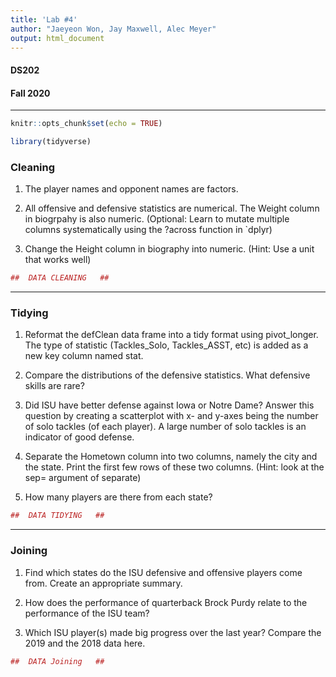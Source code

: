 ```yaml
---
title: 'Lab #4'
author: "Jaeyeon Won, Jay Maxwell, Alec Meyer"
output: html_document
---
```

<h4>DS202</h4>
<h4>Fall 2020</h4>
<hr>
```r
knitr::opts_chunk$set(echo = TRUE)

library(tidyverse)

```

<h3>Cleaning</h3>

1. The player names and opponent names are factors.



2. All offensive and defensive statistics are numerical. The Weight column in biogrpahy is also numeric. (Optional: Learn to mutate multiple columns systematically using the ?across function in `dplyr)




3.  Change the Height column in biography into numeric. (Hint: Use a unit that works well)



```r
##  DATA CLEANING   ##

```


<hr>
<h3>Tidying</h3>



1. Reformat the defClean data frame into a tidy format using pivot_longer. The type of statistic (Tackles_Solo, Tackles_ASST, etc) is added as a new key column named stat.


2. Compare the distributions of the defensive statistics. What defensive skills are rare?



3. Did ISU have better defense against Iowa or Notre Dame? Answer this question by creating a scatterplot with x- and y-axes being the number of solo tackles (of each player). A large number of solo tackles is an indicator of good defense.




4. Separate the Hometown column into two columns, namely the city and the state. Print the first few rows of these two columns. (Hint: look at the sep= argument of separate)



5. How many players are there from each state?

```r
##  DATA TIDYING   ##

```



<hr>
<h3>Joining</h3>



1. Find which states do the ISU defensive and offensive players come from. Create an appropriate summary.


2. How does the performance of quarterback Brock Purdy relate to the performance of the ISU team?


3. Which ISU player(s) made big progress over the last year? Compare the 2019 and the 2018 data here.

```r
##  DATA Joining   ##

```




